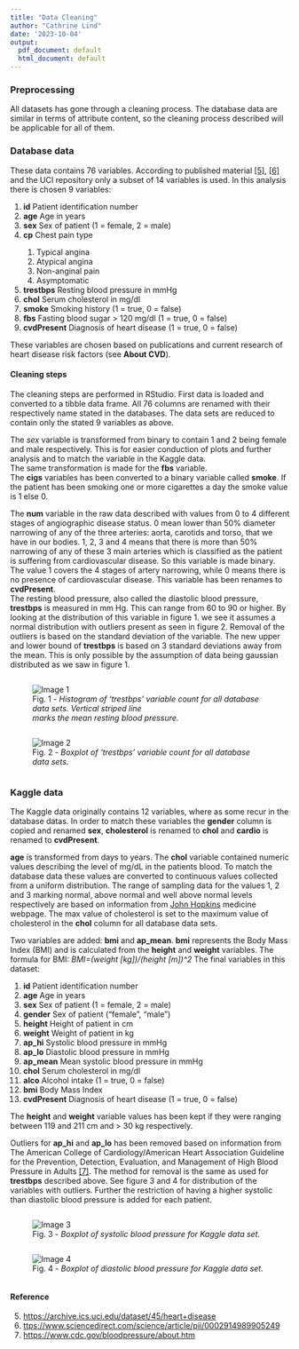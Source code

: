---
title: "Data Cleaning"
author: "Cathrine Lind"
date: '2023-10-04'
output:
  pdf_document: default
  html_document: default
---

### Preprocessing

All datasets has gone through a cleaning process. The database data are similar in terms of attribute content, so the cleaning process described will be applicable for all of them.  

### Database data
These data contains 76 variables. According to published material [[5]](https://archive.ics.uci.edu/dataset/45/heart+disease), [[6]](https://www.sciencedirect.com/science/article/pii/0002914989905249) and the UCI repository only a subset of 14 variables is used. In this analysis there is chosen 9 variables:   

<ul style="list-style-type:number">
<li><b>id</b> Patient identification number </li>
<li><b>age</b> Age in years </li>
<li><b>sex</b> Sex of patient (1 = female, 2 = male) </li>
<li><b>cp</b> Chest pain type </li>
  <ul style="list-style-type:number">
  <li> Typical angina </li>
  <li> Atypical angina </li>
  <li> Non-anginal pain </li>
  <li> Asymptomatic </li>
  </ul>
<li><b>trestbps</b> Resting blood pressure in mmHg </li>    
<li><b>chol</b> Serum cholesterol in mg/dl </li>
<li><b>smoke</b> Smoking history (1 = true, 0 = false) </li>
<li><b>fbs</b> Fasting blood sugar > 120 mg/dl (1 = true, 0 = false) </li>
<li><b>cvdPresent</b> Diagnosis of heart disease (1 = true, 0 = false) </li>
</ul>

These variables are chosen based on publications and current research of heart disease risk factors (see **About CVD**).  


#### Cleaning steps

The cleaning steps are performed in RStudio. First data is loaded and converted to a tibble data frame. All 76 columns are renamed with their respectively name stated in the databases. The data sets are reduced to contain only the stated 9 variables as above.   

The *sex* variable is transformed from binary to contain 1 and 2 being female and male respectively. This is for easier conduction of plots and further analysis and to match the variable in the Kaggle data.  
The same transformation is made for the **fbs** variable.  
The **cigs** variables has been converted to a binary variable called **smoke**. If the patient has been smoking one or more cigarettes a day the smoke value is 1 else 0.  

The **num** variable in the raw data described with values from 0 to 4 different stages of angiographic disease status. 0 mean lower than 50% diameter narrowing of any of the three arteries: aorta, carotids and torso, that we have in our bodies. 1, 2, 3 and 4 means that there is more than 50% narrowing of any of these 3 main arteries which is classified as the patient is suffering from cardiovascular disease. So this variable is made binary. The value 1 covers the 4 stages of artery narrowing, while 0 means there is no presence of cardiovascular disease. This variable has been renames to **cvdPresent**.   
The resting blood pressure, also called the diastolic blood pressure, **trestbps** is measured in mm Hg. This can range from 60 to 90 or higher. By looking at the distribution of this variable in figure 1. we see it assumes a normal distribution with outliers present as seen in figure 2. Removal of the outliers is based on the standard deviation of the variable. The new upper and lower bound of **trestbps** is based on 3 standard deviations away from the mean. This is only possible by the assumption of data being gaussian distributed as we saw in figure 1.  


<style>
aside.figures {
    overflow: hidden; /* only needed if floating the child elements instead of using inline-block */
    align-items: center;
    justify-content: center;
    margin:auto;
}
aside.figures figure {
    display: inline-block;
}
</style>

<aside class="figures">
<figure>
<img src="histogram_trestbps.png" alt="Image 1">
<figcaption>Fig. 1 - <i>Histogram of 'trestbps' variable count for all database data sets. Vertical striped line <br>marks the mean resting blood pressure.</i></figcaption>
</figure>

<figure>
<img src="boxplot_trestbps.png" alt="Image 2">
<figcaption>Fig. 2 - <i>Boxplot of 'trestbps' variable count for all database data sets.</i></figcaption>
</figure>
</aside>



### Kaggle data 
The Kaggle data originally contains 12 variables, where as some recur in the database datas. In order to match these variables the **gender** column is copied and renamed **sex**, **cholesterol** is renamed to **chol** and **cardio** is renamed to **cvdPresent**.  

**age** is transformed from days to years. The **chol** variable contained numeric values describing the level of mg/dL in the patients blood. To match the database data these values are converted to continuous values collected from a uniform distribution. The range of sampling data for the values 1, 2 and 3 marking normal, above normal and well above normal levels respectively are based on information from [John Hopkins](https://www.hopkinsmedicine.org/health/treatment-tests-and-therapies/lipid-panel) medicine webpage. The max value of cholesterol is set to the maximum value of cholesterol in the **chol** column for all database data sets.  

Two variables are added: **bmi** and **ap_mean**. **bmi** represents the Body Mass Index (BMI) and is calculated from the **height** and **weight** variables. The formula for BMI: *BMI=(weight [kg])/(height [m])^2* 
<!-- $$BMI = \frac{weight [kg]}{(height [m])^{2}}$$.   -->
The final variables in this dataset:

<ul style="list-style-type:number">
<li><b>id</b> Patient identification number </li>
<li><b>age</b> Age in years </li>
<li><b>sex</b> Sex of patient (1 = female, 2 = male) </li>
<li><b>gender</b> Sex of patient ("female", "male") </li>
<li><b>height</b> Height of patient in cm </li>
<li><b>weight</b> Weight of patient in kg </li>
<li><b>ap_hi</b> Systolic blood pressure in mmHg </li>
<li><b>ap_lo</b> Diastolic blood pressure in mmHg </li>
<li><b>ap_mean</b> Mean systolic blood pressure in mmHg </li>
<li><b>chol</b> Serum cholesterol in mg/dl </li>
<li><b>alco</b> Alcohol intake (1 = true, 0 = false) </li>
<li><b>bmi</b> Body Mass Index </li>
<li><b>cvdPresent</b> Diagnosis of heart disease (1 = true, 0 = false) </li>
</ul>



The **height** and **weight** variable values has been kept if they were ranging between 119 and 211 cm and > 30 kg respectively.  
 
Outliers for **ap_hi** and **ap_lo** has been removed based on information from The American College of Cardiology/American Heart Association Guideline for the Prevention, Detection, Evaluation, and Management of High Blood Pressure in Adults [[7]](https://www.cdc.gov/bloodpressure/about.htm). The method for removal is the same as used for **trestbps** described above. See figure 3 and 4 for distribution of the variables with outliers.
Further the restriction of having a higher systolic than diastolic blood pressure is added for each patient.  

<aside class="figures">
<figure>
<img src="boxplot_ap_hi.png" alt="Image 3">
<figcaption>Fig. 3 - <i>Boxplot of systolic blood pressure for Kaggle data set.</i></figcaption>
</figure>

<figure>
<img src="boxplot_ap_lo.png" alt="Image 4">
<figcaption>Fig. 4 - <i>Boxplot of diastolic blood pressure for Kaggle data set.</i></figcaption>
</figure>
</aside>


  
    
#### Reference
<ol start="5">
  <li><a href="https://archive.ics.uci.edu/dataset/45/heart+disease">https://archive.ics.uci.edu/dataset/45/heart+disease</a></li>
  <li><a href="ttps://www.sciencedirect.com/science/article/pii/0002914989905249">ttps://www.sciencedirect.com/science/article/pii/0002914989905249</a></li>
  <li><a href="https://www.cdc.gov/bloodpressure/about.htm">https://www.cdc.gov/bloodpressure/about.htm</a></li>
</ol>